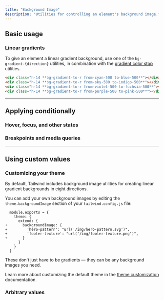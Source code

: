 ```yaml
---
title: "Background Image"
description: "Utilities for controlling an element's background image."
---
```




## Basic usage

### Linear gradients

To give an element a linear gradient background, use one of the `bg-gradient-{direction}` utilities, in combination with the [gradient color stop](/docs/gradient-color-stops) utilities.

<Example>
  <div class="space-y-4">
    <div class="h-14 rounded-lg bg-gradient-to-r from-cyan-500 to-blue-500"></div>
    <div class="h-14 rounded-lg bg-gradient-to-r from-sky-500 to-indigo-500"></div>
    <div class="h-14 rounded-lg bg-gradient-to-r from-violet-500 to-fuchsia-500"></div>
    <div class="h-14 rounded-lg bg-gradient-to-r from-purple-500 to-pink-500"></div>
  </div>
</Example>

```html
<div class="h-14 **bg-gradient-to-r from-cyan-500 to-blue-500**"></div>
<div class="h-14 **bg-gradient-to-r from-sky-500 to-indigo-500**"></div>
<div class="h-14 **bg-gradient-to-r from-violet-500 to-fuchsia-500**"></div>
<div class="h-14 **bg-gradient-to-r from-purple-500 to-pink-500**"></div>
```

---

## <Heading ignore>Applying conditionally</Heading>

### <Heading ignore>Hover, focus, and other states</Heading>

<HoverFocusAndOtherStates defaultClass="bg-gradient-to-l" featuredClass="bg-gradient-to-r" />

### <Heading ignore>Breakpoints and media queries</Heading>

<BreakpointsAndMediaQueries defaultClass="bg-gradient-to-l" featuredClass="bg-gradient-to-r" />

---

## Using custom values

### Customizing your theme

By default, Tailwind includes background image utilities for creating linear gradient backgrounds in eight directions.

You can add your own background images by editing the `theme.backgroundImage` section of your `tailwind.config.js` file:

```diff-js {{ filename: 'tailwind.config.js' }}
  module.exports = {
    theme: {
      extend: {
+       backgroundImage: {
+         'hero-pattern': "url('/img/hero-pattern.svg')",
+         'footer-texture': "url('/img/footer-texture.png')",
+       }
      }
    }
  }
```

These don't just have to be gradients — they can be any background images you need.

Learn more about customizing the default theme in the [theme customization](/docs/theme#customizing-the-default-theme) documentation.

### Arbitrary values

<ArbitraryValues property="background-image" featuredClass="bg-[url('/img/hero-pattern.svg')]" />
